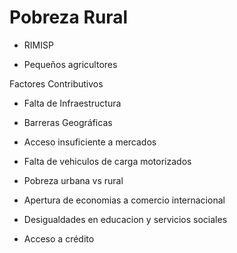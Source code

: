# Pobreza Rural

- RIMISP

- Pequeños agricultores

Factores Contributivos

- Falta de Infraestructura

- Barreras Geográficas

- Acceso insuficiente a mercados

- Falta de vehiculos de carga motorizados

- Pobreza urbana vs rural

- Apertura de economias a comercio internacional

- Desigualdades en educacion y servicios sociales 

- Acceso a crédito